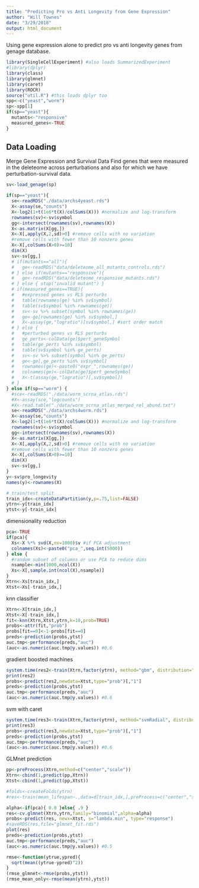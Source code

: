 ```yaml
---
title: "Predicting Pro vs Anti Longevity from Gene Expression"
author: "Will Townes"
date: "3/29/2018"
output: html_document
---
```


Using gene expression alone to predict pro vs anti longevity genes from genage database.

```r
library(SingleCellExperiment) #also loads SummarizedExperiment
#library(dplyr)
library(class)
library(glmnet)
library(caret)
library(ROCR)
source("util.R") #this loads dplyr too
spp<-c("yeast","worm")
sp<-spp[1]
if(sp=="yeast"){
  mutants<-"responsive"
  measured_genes<-TRUE
}
```

## Data Loading

Merge Gene Expression and Survival Data
Find genes that were measured in the deleteome across perturbations and also for which we have perturbation-survival data.

```r
sv<-load_genage(sp)

if(sp=="yeast"){
  se<-readRDS("./data/archs4yeast.rds")
  X<-assay(se,"counts")
  X<-log2(1+t(1e6*t(X)/colSums(X))) #normalize and log-transform
  rownames(sv)<-sv$symbol
  gg<-intersect(rownames(sv),rownames(X))
  X<-as.matrix(X[gg,])
  X<-X[,apply(X,2,sd)>0] #remove cells with no variation
  #remove cells with fewer than 10 nonzero genes
  X<-X[,colSums(X>0)>=10]
  dim(X)
  sv<-sv[gg,]
  # if(mutants=="all"){
  #   ge<-readRDS("data/deleteome_all_mutants_controls.rds")
  # } else if(mutants=="responsive"){
  #   ge<-readRDS("data/deleteome_responsive_mutants.rds")
  # } else { stop("invalid mutant") }
  # if(measured_genes==TRUE){
  #   #expressed genes vs RLS perturbs
  #   table(rownames(ge) %in% sv$symbol)
  #   table(sv$symbol %in% rownames(ge))
  #   sv<-sv %>% subset(symbol %in% rownames(ge))
  #   ge<-ge[rownames(ge) %in% sv$symbol,]
  #   X<-assay(ge,"logratio")[sv$symbol,] #sort order match
  # } else {
  #   #perturbed genes vs RLS perturbs
  #   ge_perts<-colData(ge)$pert_geneSymbol
  #   table(ge_perts %in% sv$symbol)
  #   table(sv$symbol %in% ge_perts)
  #   sv<-sv %>% subset(symbol %in% ge_perts)
  #   ge<-ge[,ge_perts %in% sv$symbol]
  #   rownames(ge)<-paste0("expr_",rownames(ge))
  #   colnames(ge)<-colData(ge)$pert_geneSymbol
  #   X<-t(assay(ge,"logratio")[,sv$symbol])
  # }
} else if(sp=="worm") {
  #sce<-readRDS("./data/worm_scrna_atlas.rds")
  #X<-assay(sce,"logcounts")
  #X<-read.table("./data/worm_scrna_atlas_merged_rel_abund.txt")
  se<-readRDS("./data/archs4worm.rds")
  X<-assay(se,"counts")
  X<-log2(1+t(1e6*t(X)/colSums(X))) #normalize and log-transform
  rownames(sv)<-sv$symbol
  gg<-intersect(rownames(sv),rownames(X))
  X<-as.matrix(X[gg,])
  X<-X[,apply(X,2,sd)>0] #remove cells with no variation
  #remove cells with fewer than 10 nonzero genes
  X<-X[,colSums(X>0)>=10]
  dim(X)
  sv<-sv[gg,]
}
y<-sv$pro_longevity
names(y)<-rownames(X)

# train/test split
train_idx<-createDataPartition(y,p=.75,list=FALSE)
ytrn<-y[train_idx]
ytst<-y[-train_idx]
```

dimensionality reduction

```r
pca<-TRUE
if(pca){
  Xs<-X %*% svd(X,nv=1000)$v #if PCA adjustment
  colnames(Xs)<-paste0("pca_",seq.int(5000))
} else {
  #random subset of columns or use PCA to reduce dims
  nsample<-min(1000,ncol(X))
  Xs<-X[,sample.int(ncol(X),nsample)]
}
Xtrn<-Xs[train_idx,]
Xtst<-Xs[-train_idx,]
```

knn classifier

```r
Xtrn<-X[train_idx,]
Xtst<-X[-train_idx,]
fit<-knn(Xtrn,Xtst,ytrn,k=10,prob=TRUE)
probs<-attr(fit,"prob")
probs[fit==0]<-1-probs[fit==0]
preds<-prediction(probs,ytst)
auc.tmp<-performance(preds,"auc")
(auc<-as.numeric(auc.tmp@y.values)) #0.6
```

gradient boosted machines

```r
system.time(res2<-train(Xtrn,factor(ytrn), method="gbm", distribution="bernoulli", preProcess=NULL, verbose=FALSE, metric="Kappa", trControl=trainControl("cv",5), tuneGrid=expand.grid(interaction.depth=c(1,2),n.trees=c(800,1600),shrinkage=.005,n.minobsinnode=10)))
print(res2)
probs<-predict(res2,newdata=Xtst,type="prob")[,"1"]
preds<-prediction(probs,ytst)
auc.tmp<-performance(preds,"auc")
(auc<-as.numeric(auc.tmp@y.values)) #0.6
```

svm with caret
```r
system.time(res3<-train(Xtrn,factor(ytrn), method="svmRadial", distribution="bernoulli", preProcess=NULL, verbose=FALSE, metric="Kappa", trControl=trainControl("cv",5),prob.model=TRUE))
print(res3)
probs<-predict(res3,newdata=Xtst,type="prob")[,"1"]
preds<-prediction(probs,ytst)
auc.tmp<-performance(preds,"auc")
(auc<-as.numeric(auc.tmp@y.values)) #0.6
```

GLMnet prediction

```r
pp<-preProcess(Xtrn,method=c("center","scale"))
Xtrn<-cbind(1,predict(pp,Xtrn))
Xtst<-cbind(1,predict(pp,Xtst))

#folds<-createFolds(ytrn)
#res<-train(mean_lifespan~.,data=d[train_idx,],preProcess=c("center","scale"))

alpha<-if(pca){ 0.0 }else{ .9 }
res<-cv.glmnet(Xtrn,ytrn,family="binomial",alpha=alpha)
probs<-predict(res, newx=Xtst, s="lambda.min", type="response")
#saveRDS(res,file="glmnet_fit.rds")
plot(res)
preds<-prediction(probs,ytst)
auc.tmp<-performance(preds,"auc")
(auc<-as.numeric(auc.tmp@y.values)) #0.5
```

```r
rmse<-function(ytrue,ypred){
  sqrt(mean((ytrue-ypred)^2))
}
(rmse_glmnet<-rmse(probs,ytst))
(rmse_mean_only<-rmse(mean(ytrn),ytst))
```


